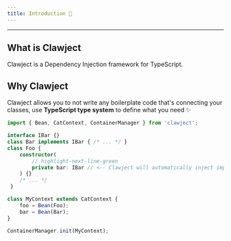 ```yaml
---
title: Introduction 👋
---
```


<hr/>

## What is Clawject
Clawject is a Dependency Injection framework for TypeScript.

## Why Clawject
Clawject allows you to not write any boilerplate code that's connecting your classes,
use <b>TypeScript type system</b> to define what you need ✨

```ts title="main.ts"
import { Bean, CatContext, ContainerManager } from 'clawject';

interface IBar {}
class Bar implements IBar { /* ... */ }
class Foo {
    constructor(
        // highlight-next-line-green
        private bar: IBar // <-- Clawject will automatically inject implementation of IBar interface
    ) {}
    /* ... */
 }

class MyContext extends CatContext {
    foo = Bean(Foo);
    bar = Bean(Bar);
}

ContainerManager.init(MyContext);
```
